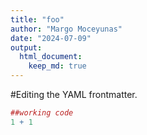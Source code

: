 ```yaml
---
title: "foo"
author: "Margo Moceyunas"
date: "2024-07-09"
output: 
  html_document: 
    keep_md: true
---
```


#Editing the YAML frontmatter.

```r
##working code
1 + 1
```

